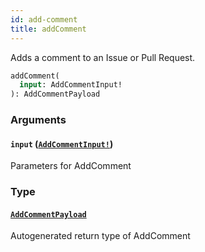 ```yaml
---
id: add-comment
title: addComment
---
```


Adds a comment to an Issue or Pull Request.

```graphql
addComment(
  input: AddCommentInput!
): AddCommentPayload

```

### Arguments

#### `input` ([`AddCommentInput!`](/docs/api/inputs/add-comment-input))

Parameters for AddComment

### Type

#### [`AddCommentPayload`](/docs/api/objects/add-comment-payload)

Autogenerated return type of AddComment

